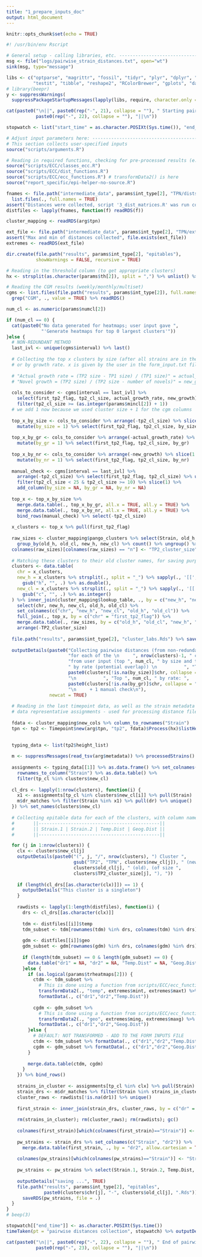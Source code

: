 ---
title: "1_prepare_inputs_doc"
output: html_document
---

```{r setup, include=FALSE}
knitr::opts_chunk$set(echo = TRUE)
```

```{r eval=FALSE}
#! /usr/bin/env Rscript

# General setup - calling libraries, etc. --------------------------------------------------------------
msg <- file("logs/pairwise_strain_distances.txt", open="wt")
sink(msg, type="message")

libs <- c("optparse", "magrittr", "fossil", "tidyr", "plyr", "dplyr", "readr", 
          "testit", "tibble", "reshape2", "RColorBrewer", "gplots", "data.table", "R6")
# library(beepr)
y <- suppressWarnings(
  suppressPackageStartupMessages(lapply(libs, require, character.only = TRUE)))

cat(paste0("\n||", paste0(rep("-", 21), collapse = ""), " Starting pairwise (strain) distance collection ", 
           paste0(rep("-", 22), collapse = ""), "||\n"))

stopwatch <- list("start_time" = as.character.POSIXt(Sys.time()), "end_time" = NULL)

# Adjust input parameters here: ------------------------------------------------------------------------
# This section collects user-specified inputs
source("scripts/arguments.R")

# Reading in required functions, checking for pre-processed results (e.g. distances) -------------------
source("scripts/ECC/classes_ecc.R")
source("scripts/ECC/dist_functions.R")
source("scripts/ECC/ecc_functions.R") # transformData2() is here
source("report_specific/epi-helper-no-source.R")

fnames <- file.path("intermediate_data", params$int_type[2], "TPN/dists/") %>% 
  list.files(., full.names = TRUE)
assert("Distances were collected, script '3_dist_matrices.R' was run correctly", length(fnames) >= 1)
distfiles <- lapply(fnames, function(f) readRDS(f))

cluster_mapping <- readRDS(arg$tpn)

ext_file <- file.path("intermediate_data", params$int_type[2], "TPN/extreme_dists.Rds")
assert("Max and min of distances collected", file.exists(ext_file))
extremes <- readRDS(ext_file)

dir.create(file.path("results", params$int_type[2], "epitables"), 
           showWarnings = FALSE, recursive = TRUE)

# Reading in the threshold column (to get appropriate clusters)
hx <- strsplit(as.character(params$th[2]), split = ",") %>% unlist() %>% tibble(h = ., th = paste0("T", .))

# Reading the CGM results (weekly/monthly/multiset)
cgms <- list.files(file.path("results", params$int_type[2]), full.names = TRUE) %>% 
  grep("CGM", ., value = TRUE) %>% readRDS()

num_cl <- as.numeric(params$numcl[2])

if (num_cl == 0) {
  cat(paste0("No data generated for heatmaps; user input gave ", 
             "'Generate heatmaps for top 0 largest clusters'"))
}else {
  # NON-REDUNDANT METHOD
  last_ivl <- unique(cgms$interval) %>% last()
  
  # Collecting the top x clusters by size (after all strains are in the data, last time point)
  # or by growth rate. x is given by the user in the form_input.txt file (the "Generate heatmaps" line)
  
  # "Actual growth rate = (TP2 size - TP1 size) / (TP1 size)" = actual_growth_rate
  # "Novel growth = (TP2 size) / (TP2 size - number of novels)" = new_growth
  
  cols_to_consider <- cgms[interval == last_ivl] %>% 
    select(first_tp2_flag, tp2_cl_size, actual_growth_rate, new_growth) %>% unique() %>% 
    filter(tp2_cl_size >= (as.integer(params$mincl[2]) + 1)) 
  # we add 1 now because we used cluster size + 1 for the cgm columns
  
  top_x_by_size <- cols_to_consider %>% arrange(-tp2_cl_size) %>% slice(1:num_cl) %>% 
    mutate(by_size = 1) %>% select(first_tp2_flag, tp2_cl_size, by_size)
  
  top_x_by_gr <- cols_to_consider %>% arrange(-actual_growth_rate) %>% slice(1:num_cl) %>% 
    mutate(by_gr = 1) %>% select(first_tp2_flag, tp2_cl_size, by_gr)
  
  top_x_by_nr <- cols_to_consider %>% arrange(-new_growth) %>% slice(1:num_cl) %>% 
    mutate(by_nr = 1) %>% select(first_tp2_flag, tp2_cl_size, by_nr)
  
  manual_check <- cgms[interval == last_ivl] %>% 
    arrange(-tp2_cl_size) %>% select(first_tp2_flag, tp2_cl_size) %>% unique() %>% 
    filter(tp2_cl_size < 25 & tp2_cl_size >= 10) %>% slice(1) %>% 
    add_column(by_size = NA, by_gr = NA, by_nr = NA)
  
  top_x <- top_x_by_size %>% 
    merge.data.table(., top_x_by_gr, all.x = TRUE, all.y = TRUE) %>% 
    merge.data.table(., top_x_by_nr, all.x = TRUE, all.y = TRUE) %>% 
    bind_rows(manual_check) %>% select(-tp2_cl_size)
  
  x_clusters <- top_x %>% pull(first_tp2_flag)
  
  raw_sizes <- cluster_mapping$pango_clusters %>% select(Strain, old_h, old_cl, new_h, new_cl) %>% 
    group_by(old_h, old_cl, new_h, new_cl) %>% count() %>% ungroup() %>% as.data.table()
  colnames(raw_sizes)[colnames(raw_sizes) == "n"] <- "TP2_cluster_size"
  
  # Matching these clusters to their old cluster names, for saving purposes
  clusters <- data.table(
    chr = x_clusters,
    new_h = x_clusters %>% strsplit(., split = "_") %>% sapply(., '[[', 2) %>% 
      gsub("h", "", .) %>% as.double(), 
    new_cl = x_clusters %>% strsplit(., split = "_") %>% sapply(., '[[', 3) %>% 
      gsub("c", "", .) %>% as.integer()
  ) %>% inner_join(cluster_mapping$lookup_table, ., by = c("new_h", "new_cl")) %>% 
    select(chr, new_h, new_cl, old_h, old_cl) %>%
    set_colnames(c("chr", "new_h", "new_cl", "old_h", "old_cl")) %>% 
    full_join(., top_x, by = c("chr" = "first_tp2_flag")) %>% 
    merge.data.table(., raw_sizes, by = c("old_h", "old_cl", "new_h", "new_cl")) %>% 
    arrange(-TP2_cluster_size)
  
  file.path("results", params$int_type[2], "cluster_labs.Rds") %>% saveRDS(clusters, .)
  
  outputDetails(paste0("Collecting pairwise distances (from non-redundant set), ", 
                       "for each of the \n     ", nrow(clusters)-1, " clusters ", 
                       "from user input (top ", num_cl, " by size and top ", num_cl, 
                       " by rate (potential overlap)) \n          ", "Top ", num_cl, " by size: ", 
                       paste0(clusters[!is.na(by_size)]$chr, collapse = ", "), 
                       "\n          ", "Top ", num_cl, " by rate: ", 
                       paste0(clusters[!is.na(by_gr)]$chr, collapse = ", "), 
                       "\n     + 1 manual check\n"), 
                newcat = TRUE)
  
  # Reading in the last timepoint data, as well as the strain metadata and the 
  # data representative assignments - used for processing distance files from intermediate_data/
  
  fdata <- cluster_mapping$new_cols %>% column_to_rownames("Strain")
  tpn <- tp2 <- Timepoint$new(arg$tpn, "tp2", fdata)$Process(hx)$listHeights(hx)

  
  typing_data <- list(tp2$height_list)
  
  m <- suppressMessages(read_tsv(arg$metadata)) %>% processedStrains()
  
  assignments <- typing_data[[1]] %>% as.data.frame() %>% set_colnames("tp_cl") %>% 
    rownames_to_column("Strain") %>% as.data.table() %>% 
    filter(tp_cl %in% clusters$new_cl)
  
  cl_drs <- lapply(1:nrow(clusters), function(i) {
    x1 <- assignments[tp_cl %in% clusters$new_cl[i]] %>% pull(Strain)
    m$dr_matches %>% filter(Strain %in% x1) %>% pull(dr) %>% unique()
  }) %>% set_names(clusters$new_cl)
  
  # Collecting epitable data for each of the clusters, with column names: 
  #       ||---------------------------------------------||
  #       || Strain.1 | Strain.2 | Temp.Dist | Geog.Dist ||
  #       ||---------------------------------------------||

  for (j in 1:nrow(clusters)) {
    clx <- clusters$new_cl[j]
    outputDetails(paste0("(", j, "/", nrow(clusters), ") Cluster ", 
                         gsub("TP2", "TPN", clusters$new_cl[j]), " (new) = ", 
                         clusters$old_cl[j], " (old), (of size ", 
                         clusters$TP2_cluster_size[j], "), "))
    
    if (length(cl_drs[[as.character(clx)]]) == 1) {
      outputDetails("This cluster is a singleton") 
    }
    
    rawdists <- lapply(1:length(distfiles), function(i) {
      drs <- cl_drs[[as.character(clx)]]
      
      tdm <- distfiles[[i]]$temp
      tdm_subset <- tdm[rownames(tdm) %in% drs, colnames(tdm) %in% drs]
      
      gdm <- distfiles[[i]]$geo  
      gdm_subset <- gdm[rownames(gdm) %in% drs, colnames(gdm) %in% drs]
      
      if (length(tdm_subset) == 0 & length(gdm_subset) == 0) {
        data.table("dr1" = NA, "dr2" = NA, "Temp.Dist" = NA, "Geog.Dist" = NA) 
      }else {
        if (as.logical(params$trheatmaps[2])) {
          ctdm <- tdm_subset %>% 
            # This is done using a function from scripts/ECC/ecc_functions.R
            transformData2(., "temp", extremes$mint, extremes$maxt) %>%
            formatData(., c("dr1","dr2","Temp.Dist"))
          
          cgdm <- gdm_subset %>% 
            # This is done using a function from scripts/ECC/ecc_functions.R
            transformData2(., "geo", extremes$ming, extremes$maxg) %>%
            formatData(., c("dr1","dr2","Geog.Dist"))
        }else {
          # DEFAULT: NOT TRANSFORMED - ADD TO THE FORM INPUTS FILE
          ctdm <- tdm_subset %>% formatData(., c("dr1","dr2","Temp.Dist"))
          cgdm <- gdm_subset %>% formatData(., c("dr1","dr2","Geog.Dist"))
        }
        
        merge.data.table(ctdm, cgdm)
      }
    }) %>% bind_rows()
    
    strains_in_cluster <- assignments[tp_cl %in% clx] %>% pull(Strain)
    strain_drs <- m$dr_matches %>% filter(Strain %in% strains_in_cluster) %>% as.data.table()
    cluster_raws <- rawdists[!is.na(dr1)] %>% unique()
    
    first_strain <- inner_join(strain_drs, cluster_raws, by = c("dr" = "dr1")) %>% select(-dr)
    
    rm(strains_in_cluster); rm(cluster_raws); rm(rawdists); gc()
    
    colnames(first_strain)[which(colnames(first_strain)=="Strain")] <- "Strain.1"
    
    pw_strains <- strain_drs %>% set_colnames(c("Strain", "dr2")) %>% 
      merge.data.table(first_strain, ., by = "dr2", allow.cartesian = TRUE)
    
    colnames(pw_strains)[which(colnames(pw_strains)=="Strain")] <- "Strain.2"
    
    pw_strains <- pw_strains %>% select(Strain.1, Strain.2, Temp.Dist, Geog.Dist)
    
    outputDetails("saving ...", TRUE)
    file.path("results", params$int_type[2], "epitables", 
              paste0(clusters$chr[j], "-", clusters$old_cl[j], ".Rds")) %>% 
      saveRDS(pw_strains, file = .)
  }
}
# beep(3)

stopwatch[["end_time"]] <- as.character.POSIXt(Sys.time())
timeTaken(pt = "pairwise distances collection", stopwatch) %>% outputDetails(., newcat = TRUE)

cat(paste0("\n||", paste0(rep("-", 22), collapse = ""), " End of pairwise (strain) distance collection ", 
           paste0(rep("-", 23), collapse = ""), "||\n"))

```
